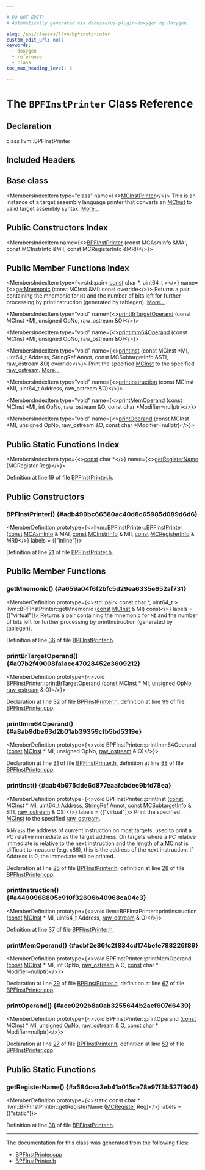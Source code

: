 ```yaml
---

# DO NOT EDIT!
# Automatically generated via docusaurus-plugin-doxygen by Doxygen.

slug: /api/classes/llvm/bpfinstprinter
custom_edit_url: null
keywords:
  - doxygen
  - reference
  - class
toc_max_heading_level: 3

---
```





# The `BPFInstPrinter` Class Reference

<DoxygenPage pluginConfig={pluginConfig}>



## Declaration

<CodeBlock>class llvm::BPFInstPrinter</CodeBlock>

## Included Headers

<IncludesList>
<IncludesListItem
  filePath="Target/BPF/MCTargetDesc/BPFInstPrinter.h"
  permalink="/docs/api/files/lib/lib/target/lib/target/bpf/lib/target/bpf/mctargetdesc/bpfinstprinter-h"
  isLocal="true" />
</IncludesList>

## Base class

<MembersIndex>

<MembersIndexItem
  type="class"
  name={<><a href="/docs/api/classes/llvm/mcinstprinter">MCInstPrinter</a></>}>
This is an instance of a target assembly language printer that converts an <a href="/docs/api/classes/llvm/mcinst">MCInst</a> to valid target assembly syntax. <a href="/docs/api/classes/llvm/mcinstprinter/#details">More...</a>
</MembersIndexItem>

</MembersIndex>

## Public Constructors Index

<MembersIndex>

<MembersIndexItem
  name={<><a href="#adb499bc66580ac40d8c65985d089d6d6">BPFInstPrinter</a> (const MCAsmInfo &amp;MAI, const MCInstrInfo &amp;MII, const MCRegisterInfo &amp;MRI)</>}>
</MembersIndexItem>

</MembersIndex>

## Public Member Functions Index

<MembersIndex>

<MembersIndexItem
  type={<>std::pair&lt; <a href="/docs/api/files/lib/lib/target/lib/target/aarch64/aarch64promoteconstant-cpp/#a90f8350fecae261c25be85d38b451bff">const</a> char &#42;, uint64&#95;t &gt;</>}
  name={<><a href="#a659a04f6f2bfc5d29ea6335e652af731">getMnemonic</a> (const MCInst &amp;MI) const override</>}>
Returns a pair containing the mnemonic for <code>MI</code> and the number of bits left for further processing by printInstruction (generated by tablegen). <a href="#a659a04f6f2bfc5d29ea6335e652af731">More...</a>
</MembersIndexItem>

<MembersIndexItem
  type="void"
  name={<><a href="#a07b2f49008fa1aee47028452e3609212">printBrTargetOperand</a> (const MCInst &#42;MI, unsigned OpNo, raw&#95;ostream &amp;O)</>}>
</MembersIndexItem>

<MembersIndexItem
  type="void"
  name={<><a href="#a8ab9dbe63d2b01ab39359cfb5bd5319e">printImm64Operand</a> (const MCInst &#42;MI, unsigned OpNo, raw&#95;ostream &amp;O)</>}>
</MembersIndexItem>

<MembersIndexItem
  type="void"
  name={<><a href="#aab4b975dde6d877eaafcbdee9bfd78ea">printInst</a> (const MCInst &#42;MI, uint64&#95;t Address, StringRef Annot, const MCSubtargetInfo &amp;STI, raw&#95;ostream &amp;O) override</>}>
Print the specified <a href="/docs/api/classes/llvm/mcinst">MCInst</a> to the specified <a href="/docs/api/classes/llvm/raw-ostream">raw&#95;ostream</a>. <a href="#aab4b975dde6d877eaafcbdee9bfd78ea">More...</a>
</MembersIndexItem>

<MembersIndexItem
  type="void"
  name={<><a href="#a4490968805c910f32606b40968ca04c3">printInstruction</a> (const MCInst &#42;MI, uint64&#95;t Address, raw&#95;ostream &amp;O)</>}>
</MembersIndexItem>

<MembersIndexItem
  type="void"
  name={<><a href="#acbf2e86fc2f834cd174befe788226f89">printMemOperand</a> (const MCInst &#42;MI, int OpNo, raw&#95;ostream &amp;O, const char &#42;Modifier=nullptr)</>}>
</MembersIndexItem>

<MembersIndexItem
  type="void"
  name={<><a href="#ace0292b8a0ab3255644b2acf607d6439">printOperand</a> (const MCInst &#42;MI, unsigned OpNo, raw&#95;ostream &amp;O, const char &#42;Modifier=nullptr)</>}>
</MembersIndexItem>

</MembersIndex>

## Public Static Functions Index

<MembersIndex>

<MembersIndexItem
  type={<><a href="/docs/api/files/lib/lib/target/lib/target/aarch64/aarch64promoteconstant-cpp/#a90f8350fecae261c25be85d38b451bff">const</a> char &#42;</>}
  name={<><a href="#a584cea3eb41a015ce78e97f3b527f904">getRegisterName</a> (MCRegister Reg)</>}>
</MembersIndexItem>

</MembersIndex>


Definition at line 19 of file <a href="/docs/api/files/lib/lib/target/lib/target/bpf/lib/target/bpf/mctargetdesc/bpfinstprinter-h">BPFInstPrinter.h</a>.

<SectionDefinition>

## Public Constructors

### BPFInstPrinter() {#adb499bc66580ac40d8c65985d089d6d6}

<MemberDefinition
  prototype={<>llvm::BPFInstPrinter::BPFInstPrinter (<a href="/docs/api/files/lib/lib/target/lib/target/aarch64/aarch64promoteconstant-cpp/#a90f8350fecae261c25be85d38b451bff">const</a> <a href="/docs/api/classes/llvm/mcasminfo">MCAsmInfo</a> &amp; MAI, <a href="/docs/api/files/lib/lib/target/lib/target/aarch64/aarch64promoteconstant-cpp/#a90f8350fecae261c25be85d38b451bff">const</a> <a href="/docs/api/classes/llvm/mcinstrinfo">MCInstrInfo</a> &amp; MII, <a href="/docs/api/files/lib/lib/target/lib/target/aarch64/aarch64promoteconstant-cpp/#a90f8350fecae261c25be85d38b451bff">const</a> <a href="/docs/api/classes/llvm/mcregisterinfo">MCRegisterInfo</a> &amp; MRI)</>}
  labels = {["inline"]}>

Definition at line <a href="/docs/api/files/lib/lib/target/lib/target/bpf/lib/target/bpf/mctargetdesc/bpfinstprinter-h/#l00021">21</a> of file <a href="/docs/api/files/lib/lib/target/lib/target/bpf/lib/target/bpf/mctargetdesc/bpfinstprinter-h">BPFInstPrinter.h</a>.
</MemberDefinition>

</SectionDefinition>

<SectionDefinition>

## Public Member Functions

### getMnemonic() {#a659a04f6f2bfc5d29ea6335e652af731}

<MemberDefinition
  prototype={<>std::pair&lt; const char &#42;, uint64&#95;t &gt; llvm::BPFInstPrinter::getMnemonic (<a href="/docs/api/files/lib/lib/target/lib/target/aarch64/aarch64promoteconstant-cpp/#a90f8350fecae261c25be85d38b451bff">const</a> <a href="/docs/api/classes/llvm/mcinst">MCInst</a> &amp; MI) const</>}
  labels = {["virtual"]}>
Returns a pair containing the mnemonic for <code>MI</code> and the number of bits left for further processing by printInstruction (generated by tablegen).

Definition at line <a href="/docs/api/files/lib/lib/target/lib/target/bpf/lib/target/bpf/mctargetdesc/bpfinstprinter-h/#l00036">36</a> of file <a href="/docs/api/files/lib/lib/target/lib/target/bpf/lib/target/bpf/mctargetdesc/bpfinstprinter-h">BPFInstPrinter.h</a>.
</MemberDefinition>

### printBrTargetOperand() {#a07b2f49008fa1aee47028452e3609212}

<MemberDefinition
  prototype={<>void BPFInstPrinter::printBrTargetOperand (<a href="/docs/api/files/lib/lib/target/lib/target/aarch64/aarch64promoteconstant-cpp/#a90f8350fecae261c25be85d38b451bff">const</a> <a href="/docs/api/classes/llvm/mcinst">MCInst</a> &#42; MI, unsigned OpNo, <a href="/docs/api/classes/llvm/raw-ostream">raw&#95;ostream</a> &amp; O)</>}>

Declaration at line <a href="/docs/api/files/lib/lib/target/lib/target/bpf/lib/target/bpf/mctargetdesc/bpfinstprinter-h/#l00032">32</a> of file <a href="/docs/api/files/lib/lib/target/lib/target/bpf/lib/target/bpf/mctargetdesc/bpfinstprinter-h">BPFInstPrinter.h</a>, definition at line <a href="/docs/api/files/lib/lib/target/lib/target/bpf/lib/target/bpf/mctargetdesc/bpfinstprinter-cpp/#l00099">99</a> of file <a href="/docs/api/files/lib/lib/target/lib/target/bpf/lib/target/bpf/mctargetdesc/bpfinstprinter-cpp">BPFInstPrinter.cpp</a>.
</MemberDefinition>

### printImm64Operand() {#a8ab9dbe63d2b01ab39359cfb5bd5319e}

<MemberDefinition
  prototype={<>void BPFInstPrinter::printImm64Operand (<a href="/docs/api/files/lib/lib/target/lib/target/aarch64/aarch64promoteconstant-cpp/#a90f8350fecae261c25be85d38b451bff">const</a> <a href="/docs/api/classes/llvm/mcinst">MCInst</a> &#42; MI, unsigned OpNo, <a href="/docs/api/classes/llvm/raw-ostream">raw&#95;ostream</a> &amp; O)</>}>

Declaration at line <a href="/docs/api/files/lib/lib/target/lib/target/bpf/lib/target/bpf/mctargetdesc/bpfinstprinter-h/#l00031">31</a> of file <a href="/docs/api/files/lib/lib/target/lib/target/bpf/lib/target/bpf/mctargetdesc/bpfinstprinter-h">BPFInstPrinter.h</a>, definition at line <a href="/docs/api/files/lib/lib/target/lib/target/bpf/lib/target/bpf/mctargetdesc/bpfinstprinter-cpp/#l00088">88</a> of file <a href="/docs/api/files/lib/lib/target/lib/target/bpf/lib/target/bpf/mctargetdesc/bpfinstprinter-cpp">BPFInstPrinter.cpp</a>.
</MemberDefinition>

### printInst() {#aab4b975dde6d877eaafcbdee9bfd78ea}

<MemberDefinition
  prototype={<>void BPFInstPrinter::printInst (<a href="/docs/api/files/lib/lib/target/lib/target/aarch64/aarch64promoteconstant-cpp/#a90f8350fecae261c25be85d38b451bff">const</a> <a href="/docs/api/classes/llvm/mcinst">MCInst</a> &#42; MI, uint64&#95;t Address, <a href="/docs/api/classes/llvm/stringref">StringRef</a> Annot, <a href="/docs/api/files/lib/lib/target/lib/target/aarch64/aarch64promoteconstant-cpp/#a90f8350fecae261c25be85d38b451bff">const</a> <a href="/docs/api/classes/llvm/mcsubtargetinfo">MCSubtargetInfo</a> &amp; STI, <a href="/docs/api/classes/llvm/raw-ostream">raw&#95;ostream</a> &amp; OS)</>}
  labels = {["virtual"]}>
Print the specified <a href="/docs/api/classes/llvm/mcinst">MCInst</a> to the specified <a href="/docs/api/classes/llvm/raw-ostream">raw&#95;ostream</a>.

<code>Address</code> the address of current instruction on most targets, used to print a PC relative immediate as the target address. On targets where a PC relative immediate is relative to the next instruction and the length of a <a href="/docs/api/classes/llvm/mcinst">MCInst</a> is difficult to measure (e.g. x86), this is the address of the next instruction. If Address is 0, the immediate will be printed.

Declaration at line <a href="/docs/api/files/lib/lib/target/lib/target/bpf/lib/target/bpf/mctargetdesc/bpfinstprinter-h/#l00025">25</a> of file <a href="/docs/api/files/lib/lib/target/lib/target/bpf/lib/target/bpf/mctargetdesc/bpfinstprinter-h">BPFInstPrinter.h</a>, definition at line <a href="/docs/api/files/lib/lib/target/lib/target/bpf/lib/target/bpf/mctargetdesc/bpfinstprinter-cpp/#l00028">28</a> of file <a href="/docs/api/files/lib/lib/target/lib/target/bpf/lib/target/bpf/mctargetdesc/bpfinstprinter-cpp">BPFInstPrinter.cpp</a>.
</MemberDefinition>

### printInstruction() {#a4490968805c910f32606b40968ca04c3}

<MemberDefinition
  prototype={<>void llvm::BPFInstPrinter::printInstruction (<a href="/docs/api/files/lib/lib/target/lib/target/aarch64/aarch64promoteconstant-cpp/#a90f8350fecae261c25be85d38b451bff">const</a> <a href="/docs/api/classes/llvm/mcinst">MCInst</a> &#42; MI, uint64&#95;t Address, <a href="/docs/api/classes/llvm/raw-ostream">raw&#95;ostream</a> &amp; O)</>}>

Definition at line <a href="/docs/api/files/lib/lib/target/lib/target/bpf/lib/target/bpf/mctargetdesc/bpfinstprinter-h/#l00037">37</a> of file <a href="/docs/api/files/lib/lib/target/lib/target/bpf/lib/target/bpf/mctargetdesc/bpfinstprinter-h">BPFInstPrinter.h</a>.
</MemberDefinition>

### printMemOperand() {#acbf2e86fc2f834cd174befe788226f89}

<MemberDefinition
  prototype={<>void BPFInstPrinter::printMemOperand (<a href="/docs/api/files/lib/lib/target/lib/target/aarch64/aarch64promoteconstant-cpp/#a90f8350fecae261c25be85d38b451bff">const</a> <a href="/docs/api/classes/llvm/mcinst">MCInst</a> &#42; MI, int OpNo, <a href="/docs/api/classes/llvm/raw-ostream">raw&#95;ostream</a> &amp; O, <a href="/docs/api/files/lib/lib/target/lib/target/aarch64/aarch64promoteconstant-cpp/#a90f8350fecae261c25be85d38b451bff">const</a> char &#42; Modifier=nullptr)</>}>

Declaration at line <a href="/docs/api/files/lib/lib/target/lib/target/bpf/lib/target/bpf/mctargetdesc/bpfinstprinter-h/#l00029">29</a> of file <a href="/docs/api/files/lib/lib/target/lib/target/bpf/lib/target/bpf/mctargetdesc/bpfinstprinter-h">BPFInstPrinter.h</a>, definition at line <a href="/docs/api/files/lib/lib/target/lib/target/bpf/lib/target/bpf/mctargetdesc/bpfinstprinter-cpp/#l00067">67</a> of file <a href="/docs/api/files/lib/lib/target/lib/target/bpf/lib/target/bpf/mctargetdesc/bpfinstprinter-cpp">BPFInstPrinter.cpp</a>.
</MemberDefinition>

### printOperand() {#ace0292b8a0ab3255644b2acf607d6439}

<MemberDefinition
  prototype={<>void BPFInstPrinter::printOperand (<a href="/docs/api/files/lib/lib/target/lib/target/aarch64/aarch64promoteconstant-cpp/#a90f8350fecae261c25be85d38b451bff">const</a> <a href="/docs/api/classes/llvm/mcinst">MCInst</a> &#42; MI, unsigned OpNo, <a href="/docs/api/classes/llvm/raw-ostream">raw&#95;ostream</a> &amp; O, <a href="/docs/api/files/lib/lib/target/lib/target/aarch64/aarch64promoteconstant-cpp/#a90f8350fecae261c25be85d38b451bff">const</a> char &#42; Modifier=nullptr)</>}>

Declaration at line <a href="/docs/api/files/lib/lib/target/lib/target/bpf/lib/target/bpf/mctargetdesc/bpfinstprinter-h/#l00027">27</a> of file <a href="/docs/api/files/lib/lib/target/lib/target/bpf/lib/target/bpf/mctargetdesc/bpfinstprinter-h">BPFInstPrinter.h</a>, definition at line <a href="/docs/api/files/lib/lib/target/lib/target/bpf/lib/target/bpf/mctargetdesc/bpfinstprinter-cpp/#l00053">53</a> of file <a href="/docs/api/files/lib/lib/target/lib/target/bpf/lib/target/bpf/mctargetdesc/bpfinstprinter-cpp">BPFInstPrinter.cpp</a>.
</MemberDefinition>

</SectionDefinition>

<SectionDefinition>

## Public Static Functions

### getRegisterName() {#a584cea3eb41a015ce78e97f3b527f904}

<MemberDefinition
  prototype={<>static const char &#42; llvm::BPFInstPrinter::getRegisterName (<a href="/docs/api/classes/llvm/mcregister">MCRegister</a> Reg)</>}
  labels = {["static"]}>

Definition at line <a href="/docs/api/files/lib/lib/target/lib/target/bpf/lib/target/bpf/mctargetdesc/bpfinstprinter-h/#l00038">38</a> of file <a href="/docs/api/files/lib/lib/target/lib/target/bpf/lib/target/bpf/mctargetdesc/bpfinstprinter-h">BPFInstPrinter.h</a>.
</MemberDefinition>

</SectionDefinition>

<hr/>

The documentation for this class was generated from the following files:

<ul>
<li><a href="/docs/api/files/lib/lib/target/lib/target/bpf/lib/target/bpf/mctargetdesc/bpfinstprinter-cpp">BPFInstPrinter.cpp</a></li>
<li><a href="/docs/api/files/lib/lib/target/lib/target/bpf/lib/target/bpf/mctargetdesc/bpfinstprinter-h">BPFInstPrinter.h</a></li>
</ul>

</DoxygenPage>
